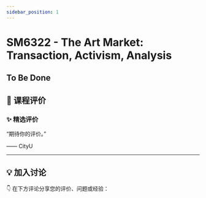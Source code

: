 ```yaml
---
sidebar_position: 1
---
```



# SM6322 - The Art Market: Transaction, Activism, Analysis

## To Be Done

## **💬 课程评价**

### ✨ **精选评价**
<div className={commentStyles.commentBox}>
    <p className={commentStyles.commentText}>
        “期待你的评价。”
    </p>
    <p className={commentStyles.commentAuthor}>—— CityU</p>
</div>

---

## **💡 加入讨论**

👇 在下方评论分享您的评价、问题或经验：
<Utterances />
